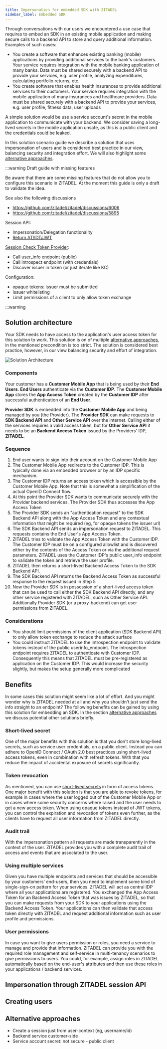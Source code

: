 ```yaml
---
title: Impersonation for embedded SDK with ZITADEL
sidebar_label: Embedded SDK
---
```


Through conversations with our users we encountered a use case that requires to embed an SDK in an existing mobile application and making secure calls to a backend API to store and query additional information.
Examples of such cases:

- You create a software that enhances existing banking (mobile) applications by providing additional services to the bank's customers. Your service requires integration with the mobile banking application of many banks. Data must be shared securely with a backend API to provide your services, e.g. user profile, analyzing expenditures, calculating portfolio returns, etc.
- You create software that enables health insurances to provide additional services to their customers. Your service requires integration with the mobile application of many insurances and healthcare providers. Data must be shared securely with a backend API to provide your services, e.g. user profile, fitness data, user uploads

A simple solution would be use a service account's secret in the mobile application to communicate with your backend.
We consider saving a long-lived secrets in the mobile application unsafe, as this is a public client and the credentials could be leaked.

In this solution scenario guide we describe a solution that uses impersonation of users and is considered best practice in our view, balancing security and integration effort.
We will also highlight some [alternative approaches](#alternative-approaches).

:::warning Draft guide with missing features

Be aware that there are some missing features that do not allow you to configure this scenario in ZITADEL.
At the moment this guide is only a draft to validate the idea.

See also the following discussions

- https://github.com/zitadel/zitadel/discussions/6006
- https://github.com/zitadel/zitadel/discussions/5895

Session API:

- Impersonation/Delegation functionality
- [Return AT/IDT/JWT](ttps://github.com/zitadel/zitadel/issues/6700)

[Session Check Token Provider](https://github.com/zitadel/zitadel/issues/6701):

- Call user_info endpoint (public)
- Call introspect endpoint (with credentials)
- Discover issuer in token (or just iterate like KC)

Configuration:

- opaque tokens: issuer must be submitted
- Issuer whitelisting
- Limit permissions of a client to only allow token exchange

:::warning

## Solution architecture

Your SDK needs to have access to the application's user access token for this solution to work.
This solution is on of multiple [alternative approaches](#alternative-approaches), in the mentioned precondition is too strict.
The solution is considered best practice, however, in our view balancing security and effort of integration.

![Solution Architecture](/img/guides/solution-scenarios/solution-scenario-embedded-sdk.svg)

### Components

Your customer has a **Customer Mobile App** that is being used by their **End Users**.
**End Users** authenticate via the **Customer IDP**.
The **Customer Mobile App** stores the **App Access Token** created by the **Customer IDP** after successful authentication of an **End User**.

**Provider SDK** is embedded into the **Customer Mobile App** and being managed by you (the Provider).
The **Provider SDK** can make requests to **SDK Backend API** and **Other Service API** over the internet.
Calling either of the services requires a valid access token, but for **Other Service API** it needs to be an **Backend Access Token** issued by the Providers' IDP, **ZITADEL**.

### Sequence

1. End user wants to sign into their account on the Customer Mobile App
2. The Customer Mobile App redirects to the Customer IDP. This is typically done via an embedded browser or by an IDP specific mechanism.
3. The Customer IDP returns an access token which is accessible by the Customer Mobile App. Note that this is somewhat a simplification of the actual OpenID Connect flow.
4. At this point the Provider SDK wants to communicate securely with the Provider backend services. The Provider SDK thus accesses the App Access Token
5. The Provider SDK sends an "authentication request" to the SDK Backend API along with the App Access Token and any contextual information that might be required (eg, for opaque tokens the issuer url)
6. The SDK Backend API sends an impersonation request to ZITADEL. This requests contains the End User's App Access Token.
7. ZITADEL tries to validate the App Access Token with the Customer IDP. The Customer IDP must be on a configured allowlist and is discovered either by the contents of the Access Token or via the additional request parameters. ZITADEL uses the Customer IDP's public user_info endpoint to validate the token and retrieve the user profile.
8. ZITADEL then returns a short-lived Backend Access Token to the SDK Backend API.
9. The SDK Backend API returns the Backend Access Token as successful response to the request issued in Step 5
10. Now the Provider SDK is in possession of a short-lived access token that can be used to call either the SDK Backend API directly, and any other service registered with ZITADEL, such as Other Service API. Additionally Provider SDK (or a proxy-backend) can get user permissions from ZITADEL.

### Considerations

- You should limit permissions of the client application (SDK Backend API) to only allow token exchange to reduce the attack surface
- You could instruct ZITADEL to use the introspection endpoint to validate tokens instead of the public userinfo_endpoint. The introspection endpoint requires ZITADEL to authenticate with Customer IDP. Consequently this means that ZITADEL must be pre-registered as application on the Customer IDP. This would increase the security slightly, but makes the setup generally more complicated
  
## Benefits

In some cases this solution might seem like a lot of effort.
And you might wonder why is ZITADEL needed at all and why you shouldn't just send the info straight to an endpoint?
The following benefits can be gained by using this solution for embedding an SDK.
In the section [alternative approaches](#alternative-approaches) we discuss potential other solutions briefly.

### Short-lived secret

One of the major benefits with this solution is that you don't store long-lived secrets, such as service user credentials, on a public client.
Instead you can adhere to OpenID Connect / OAuth 2.0 best practices using short-lived access tokens, even in combination with refresh tokens.
With that you reduce the impact of accidental exposure of secrets significantly.

### Token revocation

As mentioned, you can use [short-lived secrets](#short-lived-secret) in form of access tokens.
One major benefit with this solution is that you are able to revoke tokens, for example in cases where the user logged out of the Customer Mobile App or in cases where some security concerns where raised and the user needs to get a new access token.
When using opaque tokens instead of JWT tokens, you can control the expiration and revocation of tokens even further, as the clients have to request all user information from ZITADEL directly.

### Audit trail

With the impersonation pattern all requests are made transparently in the context of the user.
ZITADEL provides you with a complete audit trail of access and events that are associated to the user.

### Using multiple services

Given you have multiple endpoints and services that should be accessible by your customers' end-users, then you need to implement some kind of single-sign-on pattern for your services.
ZITADEL will act as central IDP where all your applications are registered.
You exchanged the App Access Token for an Backend Access Token that was issues by ZITADEL, so that you can make requests from your SDK to your applications using the Backend Access Token.
Your applications can then validate that access token directly with ZITADEL and request additional information such as user profile and permissions.

### User permissions

In case you want to give users permission or roles, you need a service to manage and provide that information.
ZITADEL can provide you with the required role management and self-service in multi-tenancy scenarios to give permissions to users.
You could, for example, assign roles in ZITADEL automatically based on the end-user's attributes and then use these roles in your applications / backend services.

## Impersonation through ZITADEL session API

## Creating users

## Alternative approaches

- Create a session just from user-context (eg, username/id)
- Backend service customer-side
- Service account secret: not secure - public client